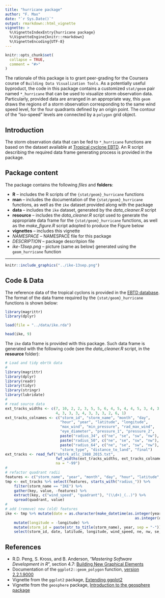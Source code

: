 ```yaml
---
title: "hurricane package"
author: "F. Max"
date: "`r Sys.Date()`"
output: rmarkdown::html_vignette
vignette: >
  %\VignetteIndexEntry{hurricane package}
  %\VignetteEngine{knitr::rmarkdown}
  %\VignetteEncoding{UTF-8}
---
```


```r
knitr::opts_chunk$set(
  collapse = TRUE,
  comment = "#>"
)
```

The rationale of this package is to grant peer-grading for the Coursera course of `Building Data Visualization Tools`. As a potentially useful byproduct, the code in this package contains a customized `stat/geom` pair named `*_hurricane` that can be used to visualize storm observation data. Particularly, provided data are arranged in an appropriate way, this `geom` draws the regions of a storm observation corresponding to the same wind speed level, for the four quadrants defined by an origin point. The contour of the "iso-speed" levels are connected by a `polygon` grid object.

## Introduction

The storm observation data that can be fed to `*_hurricane` functions are based on the dataset available at [Tropical cyclone EBTD](http://rammb.cira.colostate.edu/research/tropical_cyclones/tc_extended_best_track_dataset/). An R script describing the required data frame generating process is provided in the package. 

## Package content

The package contains the following *files* and **folders**:

- **R** -- includes the R scripts of the `{stat/geom}_hurricane` functions
- **man** -- includes the documentation of the `{stat/geom}_hurricane` functions, as well as the `ike` dataset provided along with the package
- **data** -- includes the `ike` dataset, generated by the *data_cleaner.R* script
- **resource** -- includes the *data_cleaner.R* script used to generate the appropriate data frame for the `{stat/geom}_hurricane` functions, as well as the *make_figure.R* script adopted to produce the Figure below
- **vignettes** -- includes this vignette
- *NAMESPACE* -- NAMESPACE file for this package
- *DESCRIPTION* -- package descritpion file
- *ike-13sep.png* -- picture (same as below) generated using the `geom_hurricane` function

***
```r
knitr::include_graphics("../ike-13sep.png")
```

## Code & Data

The reference data of the tropical cyclons is provided in the [EBTD database](http://rammb.cira.colostate.edu/research/tropical_cyclones/tc_extended_best_track_dataset/). The format of the data frame required by the `{stat/geom}_hurricane` functions is shown below:

```r
library(magrittr)
library(dplyr)
```

```r
load(file = "../data/ike.rda")
```

```r
head(ike, 9)
```

The `ike` data frame is provided with this package. Such data frame is generated with the following code (see the *data_cleaner.R* script, in the **resource** folder):

```r
# Load and tidy ebrtk data
#
library(magrittr)
library(dplyr)
library(readr)
library(tidyr)
library(stringr)
library(lubridate)
#
# read source data
ext_tracks_widths <- c(7, 10, 2, 2, 3, 5, 5, 6, 4, 5, 4, 4, 5, 3, 4, 3, 3, 3,
                       4, 3, 3, 3, 4, 3, 3, 3, 2, 6, 1)
ext_tracks_colnames <- c("storm_id", "storm_name", "month", "day",
                         "hour", "year", "latitude", "longitude",
                         "max_wind", "min_pressure", "rad_max_wind",
                         "eye_diameter", "pressure_1", "pressure_2",
                         paste("radius_34", c("ne", "se", "sw", "nw"), sep = "_"),
                         paste("radius_50", c("ne", "se", "sw", "nw"), sep = "_"),
                         paste("radius_64", c("ne", "se", "sw", "nw"), sep = "_"),
                         "storm_type", "distance_to_land", "final")
ext_tracks <- read_fwf("ebtrk_atlc_1988_2015.txt",
                       fwf_widths(ext_tracks_widths, ext_tracks_colnames),
                       na = "-99")
#
# refactor quadrant radii
features <- c("storm_name", "year", "month", "day", "hour", "latitude", "longitude")
tmp <- ext_tracks %>% select(features, starts_with("radius_")) %>%
    filter(storm_name == "IKE") %>%
    gather(key, value, -features) %>%
    extract(key, c("wind_speed", "quadrant"), "(\\d+)_(..)") %>%
    spread(quadrant, value)
#
# add (remove) new (old) features
ike <- tmp %>% mutate(date = as.character(make_datetime(as.integer(year), as.integer(month),
                                                           as.integer(day), as.integer(hour)))) %>%
    mutate(longitude = -longitude) %>%
    mutate(storm_id = paste(str_to_title(storm_name), year, sep = "-")) %>%
    select(storm_id, date, latitude, longitude, wind_speed, ne, nw, se, sw)
```

## References

- R.D. Peng, S. Kross, and B. Anderson, “*Mastering Software Development in R*”, section 4.7: [Building New Graphical Elements](http://rdpeng.github.io/RProgDA/building-new-graphical-elements.html)
- Documentation of the `ggplot2::geom_polygon` function, [version 2.2.1.9000](http://ggplot2.tidyverse.org/reference/geom_polygon.html)
- Vignette from the `ggplot2` package, [Extending ggplot2](https://cran.r-project.org/web/packages/ggplot2/vignettes/extending-ggplot2.html)
- Vignette from the `geosphere` package, [Introduction to the geosphere package](https://cran.r-project.org/web/packages/geosphere/vignettes/geosphere.pdf)

